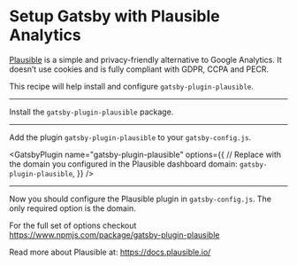 # Setup Gatsby with Plausible Analytics

[Plausible](https://plausible.io/) is a simple and privacy-friendly alternative
to Google Analytics. It doesn’t use cookies and is fully compliant with GDPR,
CCPA and PECR.

This recipe will help install and configure `gatsby-plugin-plausible`.

---

Install the `gatsby-plugin-plausible` package.

<NPMPackage name="gatsby-plugin-plausible" />

---

Add the plugin `gatsby-plugin-plausible` to your `gatsby-config.js`.

<GatsbyPlugin
  name="gatsby-plugin-plausible"
  options={{
    // Replace with the domain you configured in the Plausible dashboard
    domain: `gatsby-plugin-plausible`,
  }}
/>

---

Now you should configure the Plausible plugin in `gatsby-config.js`. The only
required option is the domain.

For the full set of options checkout https://www.npmjs.com/package/gatsby-plugin-plausible

Read more about Plausible at: https://docs.plausible.io/
